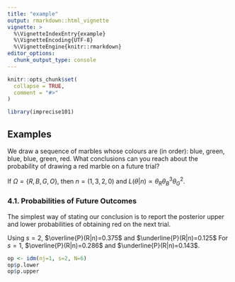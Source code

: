 ```yaml
---
title: "example"
output: rmarkdown::html_vignette
vignette: >
  %\VignetteIndexEntry{example}
  %\VignetteEncoding{UTF-8}
  %\VignetteEngine{knitr::rmarkdown}
editor_options: 
  chunk_output_type: console
---
```


```r
knitr::opts_chunk$set(
  collapse = TRUE,
  comment = "#>"
)
```

```r
library(imprecise101)
```

## Examples 

We draw a sequence of marbles whose colours are (in order): blue, green, blue, blue, green, red. What conclusions can you reach about the probability of drawing a red marble on a future trial? 

If $\Omega = \{R, B, G, O\}$, then $n = (1, 3, 2, 0)$ and $L(\theta|n) \propto \theta_R \theta_B^3 \theta_G^2$. 

### 4.1. Probabilities of Future Outcomes 

The simplest way of stating our conclusion is to report the posterior upper and lower probabilities of obtaining red on the next trial. 

Using $s=2$, $\overline{P}(R|n)=0.375$ and $\underline{P}(R|n)=0.125$
For $s=1$, $\overline{P}(R|n)=0.286$ and $\underline{P}(R|n)=0.143$. 

```r
op <- idm(nj=1, s=2, N=6)
op$p.lower 
op$p.upper
```
